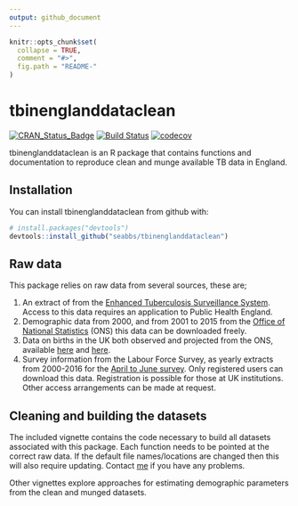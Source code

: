 ```yaml
---
output: github_document
---
```


<!-- README.md is generated from README.Rmd. Please edit that file -->

```r
knitr::opts_chunk$set(
  collapse = TRUE,
  comment = "#>",
  fig.path = "README-"
)
```

# tbinenglanddataclean 

[![CRAN_Status_Badge](http://www.r-pkg.org/badges/version/tbinenglanddataclean)](https://cran.r-project.org/package=tbinenglanddataclean)
[![Build Status](https://travis-ci.org/seabbs/tbinenglanddataclean.svg?branch=master)](https://travis-ci.org/seabbs/tbinenglanddataclean)
[![codecov](https://codecov.io/gh/seabbs/tbinenglanddataclean/branch/master/graph/badge.svg)](https://codecov.io/gh/seabbs/tbinenglanddataclean)

tbinenglanddataclean is an R package that contains functions and documentation to reproduce clean and munge available TB data in England.


## Installation

You can install tbinenglanddataclean from github with:

```r
# install.packages("devtools")
devtools::install_github("seabbs/tbinenglanddataclean")
```

## Raw data

This package relies on raw data from several sources, these are;

1. An extract of from the [Enhanced Tuberculosis Surveillance System](https://www.gov.uk/government/publications/tuberculosis-tb-in-england-surveillance-data). Access to this data requires an application to Public Health England.
1. Demographic data from 2000, and from 2001 to 2015 from the [Office of National Statistics](https://www.ons.gov.uk/peoplepopulationandcommunity/populationandmigration/populationestimates/datasets/populationestimatesforukenglandandwalesscotlandandnorthernireland) (ONS) this data can be downloaded freely.
1. Data on births in the UK both observed and projected from the ONS, available [here](https://www.ons.gov.uk/peoplepopulationandcommunity/populationandmigration/populationestimates/datasets/vitalstatisticspopulationandhealthreferencetables) and [here](https://www.ons.gov.uk/peoplepopulationandcommunity/populationandmigration/populationestimates/datasets/vitalstatisticspopulationandhealthreferencetables).
1. Survey information from the Labour Force Survey, as yearly extracts from 2000-2016 for the [April to June survey](https://discover.ukdataservice.ac.uk/catalogue/?sn=5461). Only registered users can download this data. Registration is possible for those at UK institutions. Other access arrangements can be made at request.

## Cleaning and building the datasets

The included vignette contains the code necessary to build all datasets associated with this package. Each function needs to be pointed at the correct raw data. If the default file names/locations are changed then this will also require updating. Contact [me](https://www.samabbott.co.uk) if you have any problems.

Other vignettes explore approaches for estimating demographic parameters from the clean and munged datasets.
